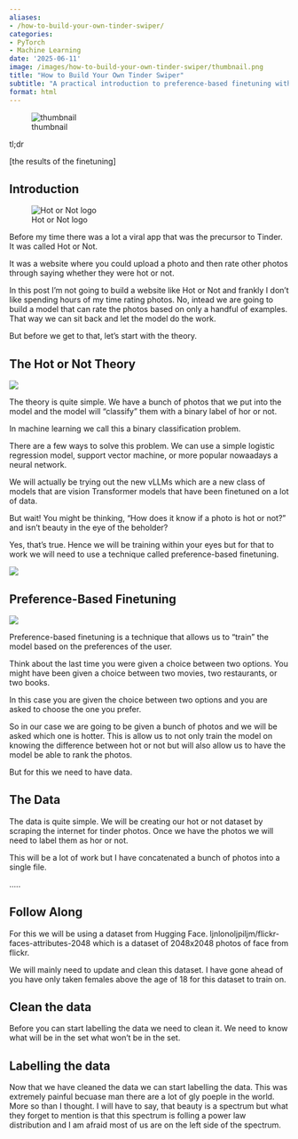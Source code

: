 ```yaml
---
aliases:
- /how-to-build-your-own-tinder-swiper/
categories:
- PyTorch
- Machine Learning
date: '2025-06-11'
image: /images/how-to-build-your-own-tinder-swiper/thumbnail.png
title: "How to Build Your Own Tinder Swiper"
subtitle: "A practical introduction to preference-based finetuning with PyTorch and Hugging Face"
format: html
---
```


![thumbnail](/images/how-to-build-your-own-tinder-swiper/thumbnail.png)

tl;dr

\[the results of the finetuning\]

## Introduction

![Hot or Not logo](images/paste-15.png)

Before my time there was a lot a viral app that was the precursor to Tinder. It was called Hot or Not.

It was a website where you could upload a photo and then rate other photos through saying whether they were hot or not.

In this post I'm not going to build a website like Hot or Not and frankly I don't like spending hours of my time rating photos. No, intead we are going to build a model that can rate the photos based on only a handful of examples. That way we can sit back and let the model do the work.

But before we get to that, let's start with the theory.

## The Hot or Not Theory

![](images/paste-17.png)

The theory is quite simple. We have a bunch of photos that we put into the model and the model will "classify" them with a binary label of hor or not.

In machine learning we call this a binary classification problem.

There are a few ways to solve this problem. We can use a simple logistic regression model, support vector machine, or more popular nowaadays a neural network.

We will actually be trying out the new vLLMs which are a new class of models that are vision Transformer models that have been finetuned on a lot of data.

But wait! You might be thinking, "How does it know if a photo is hot or not?" and isn't beauty in the eye of the beholder?

Yes, that's true. Hence we will be training within your eyes but for that to work we will need to use a technique called preference-based finetuning.

![](images/paste-18.png)

## Preference-Based Finetuning

![](images/paste-19.png)

Preference-based finetuning is a technique that allows us to "train" the model based on the preferences of the user.

Think about the last time you were given a choice between two options. You might have been given a choice between two movies, two restaurants, or two books.

In this case you are given the choice between two options and you are asked to choose the one you prefer.

So in our case we are going to be given a bunch of photos and we will be asked which one is hotter. This is allow us to not only train the model on knowing the difference between hot or not but will also allow us to have the model be able to rank the photos.

But for this we need to have data.

## The Data

The data is quite simple. We will be creating our hot or not dataset by scraping the internet for tinder photos. Once we have the photos we will need to label them as hor or not.

This will be a lot of work but I have concatenated a bunch of photos into a single file.



.....

## Follow Along

For this we will be using a dataset from Hugging Face. ljnlonoljpiljm/flickr-faces-attributes-2048 which is a dataset of 2048x2048 photos of face from flickr.

We will mainly need to update and clean this dataset. I have gone ahead of you have only taken females above the age of 18 for this dataset to train on.


## Clean the data

Before you can start labelling the data we need to clean it. We need to know what will be in the set what won't be in the set.


## Labelling the data

Now that we have cleaned the data we can start labelling the data. This was extremely painful becuase man there are a lot of gly poeple in the world.  More so than I thought. I will have to say, that beauty is a spectrum but what they forget to mention is that this spectrum is folling a power law distribution and I am afraid most of us are on the left side of the spectrum.







